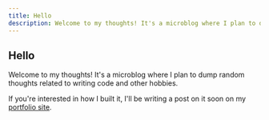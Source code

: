 ```yaml
---
title: Hello
description: Welcome to my thoughts! It's a microblog where I plan to dump random thoughts related to writing code and other hobbies.
---
```


## Hello

Welcome to my thoughts! It's a microblog where I plan to dump random thoughts related to writing code and other hobbies.

If you're interested in how I built it, I'll be writing a post on it soon on my [portfolio site](https://www.jonlinkens.com/).
